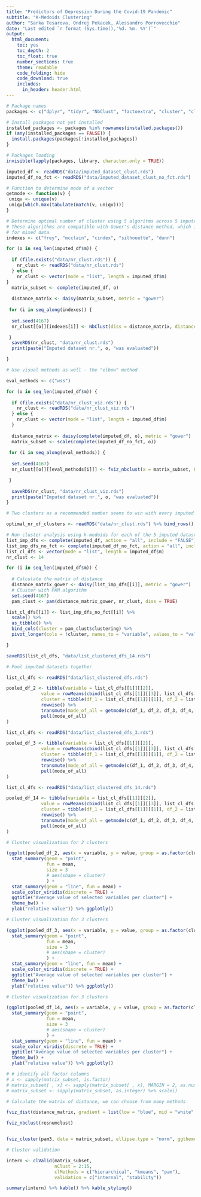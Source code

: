 ```yaml
---
title: "Predictors of Depression During the Covid-19 Pandemic" 
subtitle: "K-Medoids Clustering"
author: "Sarka Tesarova, Ondrej Pekacek, Alessandro Porrovecchio"
date: "Last edited `r format (Sys.time(),'%d. %m. %Y')`"
output:
  html_document: 
    toc: yes
    toc_depth: 2
    toc_float: true
    number_sections: true
    theme: readable
    code_folding: hide
    code_download: true
    includes:
      in_header: header.html
---
```



```r
# Package names
packages <- c("dplyr", "tidyr", "NbClust", "factoextra", "cluster", "clValid", "mice", "plotly", "viridis")

# Install packages not yet installed
installed_packages <- packages %in% rownames(installed.packages())
if (any(installed_packages == FALSE)) {
  install.packages(packages[!installed_packages])
}

# Packages loading
invisible(lapply(packages, library, character.only = TRUE))

imputed_df <- readRDS("data/imputed_dataset_clust.rds")
imputed_df_no_fct <- readRDS("data/imputed_dataset_clust_no_fct.rds")

# Function to determine mode of a vector
getmode <- function(v) {
 uniqv <- unique(v)
 uniqv[which.max(tabulate(match(v, uniqv)))]
}

```

```r
# Determine optimal number of cluster using 5 algoritms across 5 imputed datasets
# These algorithms are compatible with Gower's distance method, which is preferred
# for mixed data
indexes <- c("frey", "mcclain", "cindex", "silhouette", "dunn")

for (o in seq_len(imputed_df$m)) {
  
  if (file.exists("data/nr_clust.rds")) {
    nr_clust <- readRDS("data/nr_clust.rds") 
  } else {
    nr_clust <- vector(mode = "list", length = imputed_df$m)
}
  matrix_subset <- complete(imputed_df, o)
  
  distance_matrix <- daisy(matrix_subset, metric = "gower")
  
 for (i in seq_along(indexes)) {
  
  set.seed(4167)
  nr_clust[[o]][indexes[i]] <- NbClust(diss = distance_matrix, distance = NULL, min.nc = 2, method = "median", index = indexes[i])[["Best.nc"]][["Number_clusters"]]

 }
  saveRDS(nr_clust, "data/nr_clust.rds")
  print(paste("Imputed dataset nr.", o, "was evaluated"))

}
```

```r
# Use visual methods as well - the "elbow" method

eval_methods <- c("wss")

for (o in seq_len(imputed_df$m)) {
  
  if (file.exists("data/nr_clust_viz.rds")) {
    nr_clust <- readRDS("data/nr_clust_viz.rds") 
  } else {
    nr_clust <- vector(mode = "list", length = imputed_df$m)
  }
  
  distance_matrix <- daisy(complete(imputed_df, o), metric = "gower")
  matrix_subset <- scale(complete(imputed_df_no_fct, o))
  
 for (i in seq_along(eval_methods)) {
  
  set.seed(4167)
  nr_clust[[o]][[eval_methods[i]]] <- fviz_nbclust(x = matrix_subset, FUNcluster = pam, diss = distance_matrix, verbose = TRUE, method = eval_methods[i], k.max = 15)

 } 
  
  saveRDS(nr_clust, "data/nr_clust_viz.rds")
  print(paste("Imputed dataset nr.", o, "was evaluated"))
}

```




```r
# Two clusters as a recommended number seems to win with every imputed dataset

optimal_nr_of_clusters <- readRDS("data/nr_clust.rds") %>% bind_rows() %>% rowwise() %>% mutate(mode_of_all = getmode(c(frey, mcclain, cindex, silhouette, dunn)))

```

```r
# Run cluster analysis using k-medoids for each of the 5 imputed datasets
list_imp_dfs <- complete(imputed_df, action = "all", include = "FALSE")
list_imp_dfs_no_fct <- complete(imputed_df_no_fct, action = "all", include = "FALSE")
list_cl_dfs <- vector(mode = "list", length = imputed_df$m)
nr_clust <- 14

for (i in seq_len(imputed_df$m)) {
  
  # Calculate the matrix of distance
  distance_matrix_gower <- daisy(list_imp_dfs[[i]], metric = "gower")
  # Cluster with PAM algorithm
  set.seed(4167)
  pam_clust <- pam(distance_matrix_gower, nr_clust, diss = TRUE)

list_cl_dfs[[i]] <- list_imp_dfs_no_fct[[i]] %>%
  scale() %>%
  as_tibble() %>%
  bind_cols(cluster = pam_clust$clustering) %>% 
  pivot_longer(cols = !cluster, names_to = "variable", values_to = "value")

}

saveRDS(list_cl_dfs, "data/list_clustered_dfs_14.rds")
```


```r
# Pool imputed datasets together

list_cl_dfs <- readRDS("data/list_clustered_dfs.rds")

pooled_df_2 <- tibble(variable = list_cl_dfs[[1]][[2]],
             value = rowMeans(cbind(list_cl_dfs[[1]][[3]], list_cl_dfs[[2]][[3]], list_cl_dfs[[3]][[3]], list_cl_dfs[[4]][[3]], list_cl_dfs[[5]][[3]])),
             cluster = tibble(df_1 = list_cl_dfs[[1]][[1]], df_2 = list_cl_dfs[[2]][[1]], df_3 = list_cl_dfs[[3]][[1]], df_4 = list_cl_dfs[[4]][[1]], df_5 = list_cl_dfs[[5]][[1]]) %>%
             rowwise() %>% 
             transmute(mode_of_all = getmode(c(df_1, df_2, df_3, df_4, df_5))) %>%
             pull(mode_of_all)
)

list_cl_dfs <- readRDS("data/list_clustered_dfs_3.rds")

pooled_df_3 <- tibble(variable = list_cl_dfs[[1]][[2]],
             value = rowMeans(cbind(list_cl_dfs[[1]][[3]], list_cl_dfs[[2]][[3]], list_cl_dfs[[3]][[3]], list_cl_dfs[[4]][[3]], list_cl_dfs[[5]][[3]])),
             cluster = tibble(df_1 = list_cl_dfs[[1]][[1]], df_2 = list_cl_dfs[[2]][[1]], df_3 = list_cl_dfs[[3]][[1]], df_4 = list_cl_dfs[[4]][[1]], df_5 = list_cl_dfs[[5]][[1]]) %>%
             rowwise() %>% 
             transmute(mode_of_all = getmode(c(df_1, df_2, df_3, df_4, df_5))) %>%
             pull(mode_of_all)
)

list_cl_dfs <- readRDS("data/list_clustered_dfs_14.rds")

pooled_df_14 <- tibble(variable = list_cl_dfs[[1]][[2]],
             value = rowMeans(cbind(list_cl_dfs[[1]][[3]], list_cl_dfs[[2]][[3]], list_cl_dfs[[3]][[3]], list_cl_dfs[[4]][[3]], list_cl_dfs[[5]][[3]])),
             cluster = tibble(df_1 = list_cl_dfs[[1]][[1]], df_2 = list_cl_dfs[[2]][[1]], df_3 = list_cl_dfs[[3]][[1]], df_4 = list_cl_dfs[[4]][[1]], df_5 = list_cl_dfs[[5]][[1]]) %>%
             rowwise() %>% 
             transmute(mode_of_all = getmode(c(df_1, df_2, df_3, df_4, df_5))) %>%
             pull(mode_of_all)
)

```


```r
# Cluster visualization for 2 clusters

(ggplot(pooled_df_2, aes(x = variable, y = value, group = as.factor(cluster), colour = as.factor(cluster))) +
  stat_summary(geom = "point",
               fun = mean,
               size = 3
               # aes(shape = cluster)
               ) +
  stat_summary(geom = "line", fun = mean) +
  scale_color_viridis(discrete = TRUE) +
  ggtitle("Average value of selected variables per cluster") +
  theme_bw() +
  ylab("relative value")) %>% ggplotly()

```

```r
# Cluster visualization for 3 clusters

(ggplot(pooled_df_3, aes(x = variable, y = value, group = as.factor(cluster), colour = as.factor(cluster))) +
  stat_summary(geom = "point",
               fun = mean,
               size = 3
               # aes(shape = cluster)
               ) +
  stat_summary(geom = "line", fun = mean) +
  scale_color_viridis(discrete = TRUE) +
  ggtitle("Average value of selected variables per cluster") +
  theme_bw() +
  ylab("relative value")) %>% ggplotly()

```

```r
# Cluster visualization for 3 clusters

(ggplot(pooled_df_14, aes(x = variable, y = value, group = as.factor(cluster), colour = as.factor(cluster))) +
  stat_summary(geom = "point",
               fun = mean,
               size = 3
               # aes(shape = cluster)
               ) +
  stat_summary(geom = "line", fun = mean) +
  scale_color_viridis(discrete = TRUE) +
  ggtitle("Average value of selected variables per cluster") +
  theme_bw() +
  ylab("relative value")) %>% ggplotly()

```





```r
# # identify all factor columns
# x <- sapply(matrix_subset, is.factor)
# matrix_subset[ , x] <- sapply(matrix_subset[ , x], MARGIN = 2, as.numeric)
# matrix_subset <- sapply(matrix_subset, as.integer) %>% scale()

# Calculate the matrix of distance, we can choose from many methods

fviz_dist(distance_matrix, gradient = list(low = "blue", mid = "white", high = "red"))

fviz_nbclust(resnumclust)


fviz_cluster(pam3, data = matrix_subset, ellipse.type = "norm", ggtheme = theme_bw(), main = "Cluster plot - K-Medoids algorithm")
```


```r
# Cluster validation

intern <- clValid(matrix_subset,
                  nClust = 2:15,
                  clMethods = c("hierarchical", "kmeans", "pam"),
                  validation = c("internal", "stability"))

summary(intern) %>% kable() %>% kable_styling()

```



